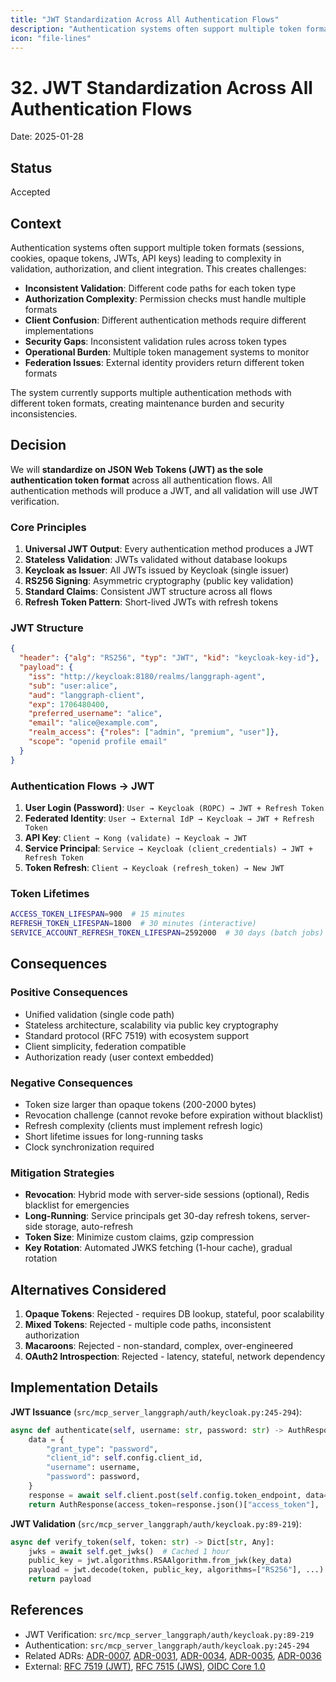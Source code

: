 ```yaml
---
title: "JWT Standardization Across All Authentication Flows"
description: "Authentication systems often support multiple token formats (sessions, cookies, opaque tokens, JWTs, API keys) leading to complexity in validation,..."
icon: "file-lines"
---
```



# 32. JWT Standardization Across All Authentication Flows

Date: 2025-01-28

## Status

Accepted

## Context

Authentication systems often support multiple token formats (sessions, cookies, opaque tokens, JWTs, API keys) leading to complexity in validation, authorization, and client integration. This creates challenges:

- **Inconsistent Validation**: Different code paths for each token type
- **Authorization Complexity**: Permission checks must handle multiple formats
- **Client Confusion**: Different authentication methods require different implementations
- **Security Gaps**: Inconsistent validation rules across token types
- **Operational Burden**: Multiple token management systems to monitor
- **Federation Issues**: External identity providers return different token formats

The system currently supports multiple authentication methods with different token formats, creating maintenance burden and security inconsistencies.

## Decision

We will **standardize on JSON Web Tokens (JWT) as the sole authentication token format** across all authentication flows. All authentication methods will produce a JWT, and all validation will use JWT verification.

### Core Principles

1. **Universal JWT Output**: Every authentication method produces a JWT
2. **Stateless Validation**: JWTs validated without database lookups
3. **Keycloak as Issuer**: All JWTs issued by Keycloak (single issuer)
4. **RS256 Signing**: Asymmetric cryptography (public key validation)
5. **Standard Claims**: Consistent JWT structure across all flows
6. **Refresh Token Pattern**: Short-lived JWTs with refresh tokens

### JWT Structure

```json
{
  "header": {"alg": "RS256", "typ": "JWT", "kid": "keycloak-key-id"},
  "payload": {
    "iss": "http://keycloak:8180/realms/langgraph-agent",
    "sub": "user:alice",
    "aud": "langgraph-client",
    "exp": 1706480400,
    "preferred_username": "alice",
    "email": "alice@example.com",
    "realm_access": {"roles": ["admin", "premium", "user"]},
    "scope": "openid profile email"
  }
}
```

### Authentication Flows → JWT

1. **User Login (Password)**: `User → Keycloak (ROPC) → JWT + Refresh Token`
2. **Federated Identity**: `User → External IdP → Keycloak → JWT + Refresh Token`
3. **API Key**: `Client → Kong (validate) → Keycloak → JWT`
4. **Service Principal**: `Service → Keycloak (client_credentials) → JWT + Refresh Token`
5. **Token Refresh**: `Client → Keycloak (refresh_token) → New JWT`

### Token Lifetimes

```bash
ACCESS_TOKEN_LIFESPAN=900  # 15 minutes
REFRESH_TOKEN_LIFESPAN=1800  # 30 minutes (interactive)
SERVICE_ACCOUNT_REFRESH_TOKEN_LIFESPAN=2592000  # 30 days (batch jobs)
```

## Consequences

### Positive Consequences
- Unified validation (single code path)
- Stateless architecture, scalability via public key cryptography
- Standard protocol (RFC 7519) with ecosystem support
- Client simplicity, federation compatible
- Authorization ready (user context embedded)

### Negative Consequences
- Token size larger than opaque tokens (200-2000 bytes)
- Revocation challenge (cannot revoke before expiration without blacklist)
- Refresh complexity (clients must implement refresh logic)
- Short lifetime issues for long-running tasks
- Clock synchronization required

### Mitigation Strategies
- **Revocation**: Hybrid mode with server-side sessions (optional), Redis blacklist for emergencies
- **Long-Running**: Service principals get 30-day refresh tokens, server-side storage, auto-refresh
- **Token Size**: Minimize custom claims, gzip compression
- **Key Rotation**: Automated JWKS fetching (1-hour cache), gradual rotation

## Alternatives Considered

1. **Opaque Tokens**: Rejected - requires DB lookup, stateful, poor scalability
2. **Mixed Tokens**: Rejected - multiple code paths, inconsistent authorization
3. **Macaroons**: Rejected - non-standard, complex, over-engineered
4. **OAuth2 Introspection**: Rejected - latency, stateful, network dependency

## Implementation Details

**JWT Issuance** (`src/mcp_server_langgraph/auth/keycloak.py:245-294`):
```python
async def authenticate(self, username: str, password: str) -> AuthResponse:
    data = {
        "grant_type": "password",
        "client_id": self.config.client_id,
        "username": username,
        "password": password,
    }
    response = await self.client.post(self.config.token_endpoint, data=data)
    return AuthResponse(access_token=response.json()["access_token"], ...)
```

**JWT Validation** (`src/mcp_server_langgraph/auth/keycloak.py:89-219`):
```python
async def verify_token(self, token: str) -> Dict[str, Any]:
    jwks = await self.get_jwks()  # Cached 1 hour
    public_key = jwt.algorithms.RSAAlgorithm.from_jwk(key_data)
    payload = jwt.decode(token, public_key, algorithms=["RS256"], ...)
    return payload
```

## References

- JWT Verification: `src/mcp_server_langgraph/auth/keycloak.py:89-219`
- Authentication: `src/mcp_server_langgraph/auth/keycloak.py:245-294`
- Related ADRs: [ADR-0007](0007-authentication-provider-pattern.md), [ADR-0031](0031-keycloak-authoritative-identity.md), [ADR-0034](0034-api-key-jwt-exchange.md), [ADR-0035](0035-kong-jwt-validation.md), [ADR-0036](0036-hybrid-session-model.md)
- External: [RFC 7519 (JWT)](https://datatracker.ietf.org/doc/html/rfc7519), [RFC 7515 (JWS)](https://datatracker.ietf.org/doc/html/rfc7515), [OIDC Core 1.0](https://openid.net/specs/openid-connect-core-1_0.html)
